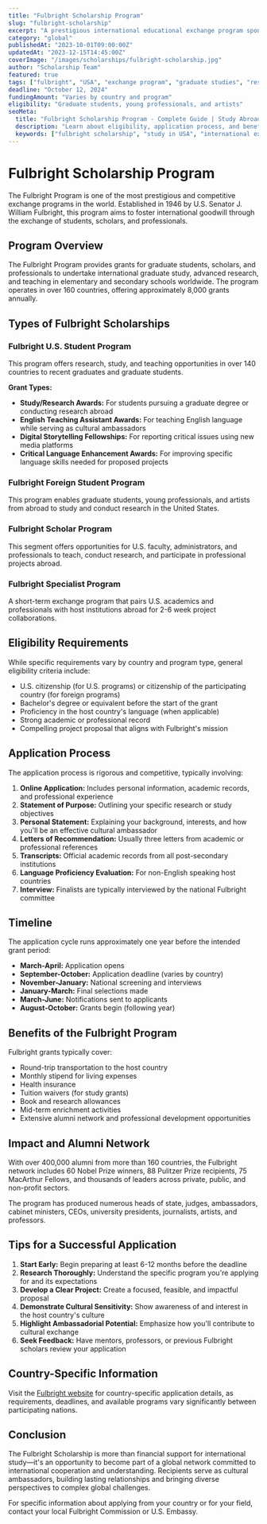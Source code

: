 ```yaml
---
title: "Fulbright Scholarship Program"
slug: "fulbright-scholarship"
excerpt: "A prestigious international educational exchange program sponsored by the U.S. government designed to increase mutual understanding between people of the United States and other countries."
category: "global"
publishedAt: "2023-10-01T09:00:00Z"
updatedAt: "2023-12-15T14:45:00Z"
coverImage: "/images/scholarships/fulbright-scholarship.jpg"
author: "Scholarship Team"
featured: true
tags: ["fulbright", "USA", "exchange program", "graduate studies", "research"]
deadline: "October 12, 2024"
fundingAmount: "Varies by country and program"
eligibility: "Graduate students, young professionals, and artists"
seoMeta:
  title: "Fulbright Scholarship Program - Complete Guide | Study Abroad Portal"
  description: "Learn about eligibility, application process, and benefits of the prestigious Fulbright Scholarship Program for international students."
  keywords: ["fulbright scholarship", "study in USA", "international exchange", "graduate scholarship", "research grant"]
---
```


# Fulbright Scholarship Program

The Fulbright Program is one of the most prestigious and competitive exchange programs in the world. Established in 1946 by U.S. Senator J. William Fulbright, this program aims to foster international goodwill through the exchange of students, scholars, and professionals.

## Program Overview

The Fulbright Program provides grants for graduate students, scholars, and professionals to undertake international graduate study, advanced research, and teaching in elementary and secondary schools worldwide. The program operates in over 160 countries, offering approximately 8,000 grants annually.

## Types of Fulbright Scholarships

### Fulbright U.S. Student Program

This program offers research, study, and teaching opportunities in over 140 countries to recent graduates and graduate students.

**Grant Types:**
- **Study/Research Awards:** For students pursuing a graduate degree or conducting research abroad
- **English Teaching Assistant Awards:** For teaching English language while serving as cultural ambassadors
- **Digital Storytelling Fellowships:** For reporting critical issues using new media platforms
- **Critical Language Enhancement Awards:** For improving specific language skills needed for proposed projects

### Fulbright Foreign Student Program

This program enables graduate students, young professionals, and artists from abroad to study and conduct research in the United States.

### Fulbright Scholar Program

This segment offers opportunities for U.S. faculty, administrators, and professionals to teach, conduct research, and participate in professional projects abroad.

### Fulbright Specialist Program

A short-term exchange program that pairs U.S. academics and professionals with host institutions abroad for 2-6 week project collaborations.

## Eligibility Requirements

While specific requirements vary by country and program type, general eligibility criteria include:

- U.S. citizenship (for U.S. programs) or citizenship of the participating country (for foreign programs)
- Bachelor's degree or equivalent before the start of the grant
- Proficiency in the host country's language (when applicable)
- Strong academic or professional record
- Compelling project proposal that aligns with Fulbright's mission

## Application Process

The application process is rigorous and competitive, typically involving:

1. **Online Application:** Includes personal information, academic records, and professional experience
2. **Statement of Purpose:** Outlining your specific research or study objectives
3. **Personal Statement:** Explaining your background, interests, and how you'll be an effective cultural ambassador
4. **Letters of Recommendation:** Usually three letters from academic or professional references
5. **Transcripts:** Official academic records from all post-secondary institutions
6. **Language Proficiency Evaluation:** For non-English speaking host countries
7. **Interview:** Finalists are typically interviewed by the national Fulbright committee

## Timeline

The application cycle runs approximately one year before the intended grant period:

- **March-April:** Application opens
- **September-October:** Application deadline (varies by country)
- **November-January:** National screening and interviews
- **January-March:** Final selections made
- **March-June:** Notifications sent to applicants
- **August-October:** Grants begin (following year)

## Benefits of the Fulbright Program

Fulbright grants typically cover:

- Round-trip transportation to the host country
- Monthly stipend for living expenses
- Health insurance
- Tuition waivers (for study grants)
- Book and research allowances
- Mid-term enrichment activities
- Extensive alumni network and professional development opportunities

## Impact and Alumni Network

With over 400,000 alumni from more than 160 countries, the Fulbright network includes 60 Nobel Prize winners, 88 Pulitzer Prize recipients, 75 MacArthur Fellows, and thousands of leaders across private, public, and non-profit sectors.

The program has produced numerous heads of state, judges, ambassadors, cabinet ministers, CEOs, university presidents, journalists, artists, and professors.

## Tips for a Successful Application

1. **Start Early:** Begin preparing at least 6-12 months before the deadline
2. **Research Thoroughly:** Understand the specific program you're applying for and its expectations
3. **Develop a Clear Project:** Create a focused, feasible, and impactful proposal
4. **Demonstrate Cultural Sensitivity:** Show awareness of and interest in the host country's culture
5. **Highlight Ambassadorial Potential:** Emphasize how you'll contribute to cultural exchange
6. **Seek Feedback:** Have mentors, professors, or previous Fulbright scholars review your application

## Country-Specific Information

Visit the [Fulbright website](https://foreign.fulbrightonline.org/) for country-specific application details, as requirements, deadlines, and available programs vary significantly between participating nations.

## Conclusion

The Fulbright Scholarship is more than financial support for international study—it's an opportunity to become part of a global network committed to international cooperation and understanding. Recipients serve as cultural ambassadors, building lasting relationships and bringing diverse perspectives to complex global challenges.

For specific information about applying from your country or for your field, contact your local Fulbright Commission or U.S. Embassy.